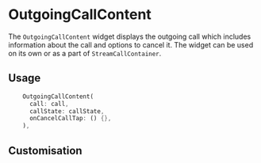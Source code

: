 # OutgoingCallContent

The `OutgoingCallContent` widget displays the outgoing call which includes information about the call
and options to cancel it. The widget can be used on its own or as a part of `StreamCallContainer`.

## Usage

```dart
    OutgoingCallContent(
      call: call,
      callState: callState,
      onCancelCallTap: () {},
    ),
```

## Customisation